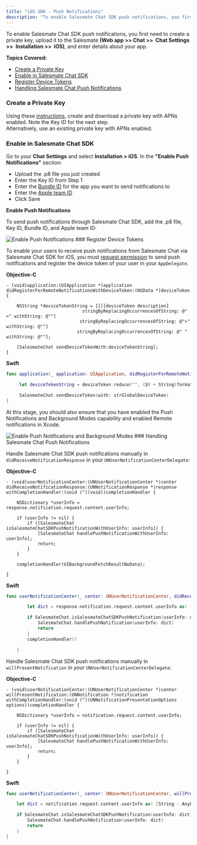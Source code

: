 ```yaml
---
title: "iOS SDK - Push Notifications"
description: "To enable Salesmate Chat SDK push notifications, you first need to create a private key, upload it to the Salesmate **(Web app >> Chat >>  Chat Settin..."
---
```


To enable Salesmate Chat SDK push notifications, you first need to create a private key, upload it to the Salesmate **(Web app >> Chat >>  Chat Settings >>  Installation >>  iOS)**, and enter details about your app.

**Topics Covered:**

- [Create a Private Key](https://support.salesmate.io/hc/en-us/articles/9811651396121#temp:C:YcQ196c36e6be494807960b95f90)
- [Enable in Salesmate Chat SDK](https://support.salesmate.io/hc/en-us/articles/9811651396121#temp:C:YcQc0c006bac0cf40ee8b1dfa5d5)
- [Register Device Tokens](https://support.salesmate.io/hc/en-us/articles/9811651396121#temp:C:YcQ030576142b284870a1aa8a4cf)
- [Handling Salesmate Chat Push Notifications](https://support.salesmate.io/hc/en-us/articles/9811651396121#temp:C:YcQ18c3eda1388d46ef862c6d1ba)

### Create a Private Key

Using these [instructions](https://help.apple.com/developer-account/#/devcdfbb56a3), create and download a private key with APNs enabled. Note the Key ID for the next step.  
Alternatively, use an existing private key with APNs enabled.

### Enable in Salesmate Chat SDK

Go to your **Chat Settings** and select **Installation > iOS**. In the **"Enable Push Notifications"** section:

- Upload the .p8 file you just created
- Enter the Key ID from Step 1
- Enter the [Bundle ID](https://developer.apple.com/account/resources/identifiers) for the app you want to send notifications to
- Enter the [Apple team ID](https://developer.apple.com/account/#/membership)
- Click Save

**Enable Push Notifications**

To send push notifications through Salesmate Chat SDK, add the .p8 file, Key ID, Bundle ID, and Apple team ID:

<img src="images/007-enable-push-notifications-10009466198425.png" alt="Enable Push Notifications" />
### Register Device Tokens

To enable your users to receive push notifications from Salesmate Chat via Salesmate Chat SDK for iOS, you must [request permission](https://developer.apple.com/documentation/usernotifications/asking_permission_to_use_notifications) to send push notifications and register the device token of your user in your `AppDelegate`.

**Objective-C**

```objc
- (void)application:(UIApplication *)application didRegisterForRemoteNotificationsWithDeviceToken:(NSData *)deviceToken {

    NSString *deviceTokenString = [[[[deviceToken description]
                             stringByReplacingOccurrencesOfString: @"<" withString: @""]
                            stringByReplacingOccurrencesOfString: @">" withString: @""]
                           stringByReplacingOccurrencesOfString: @" " withString: @""];

    [SalesmateChat sendDeviceTokenWith:deviceTokenString];
}
```

**Swift**

```swift
func application(_ application: UIApplication, didRegisterForRemoteNotificationsWithDeviceToken deviceToken: Data) {

     let deviceTokenString = deviceToken.reduce("", {$0 + String(format: "%02X", $1)})

     SalesmateChat.sendDeviceToken(with: strGlobalDeviceToken)
}
```

At this stage, you should also ensure that you have enabled the Push Notifications and Background Modes capability and enabled Remote notifications in Xcode.

<img src="https://quip.com/blob/YcQAAAL46hk/9wepshljJeXC413jSesrDQ?a=DyPlaIinld2WnJIiSsiD4aRanBuHReykCzMMgTSjEg0a" alt="Enable Push Notifications and Background Modes"/>
### Handling Salesmate Chat Push Notifications

Handle Salesmate Chat SDK push notifications manually in `didReceiveNotificationResponse` in your `UNUserNotificationCenterDelegate`:

**Objective-C**

```objc
- (void)userNotificationCenter:(UNUserNotificationCenter *)center didReceiveNotificationResponse:(UNNotificationResponse *)response withCompletionHandler:(void (^)(void))completionHandler {

    NSDictionary *userInfo = response.notification.request.content.userInfo;

    if (userInfo != nil) {
        if ([SalesmateChat isSalesmateChatSDKPushNotificationWithUserInfo: userInfo]) {
            [SalesmateChat handlePushNotificationWithUserInfo: userInfo];
            return;
        }
    }

    completionHandler(UIBackgroundFetchResultNoData);

}
```

**Swift**

```swift
func userNotificationCenter(_ center: UNUserNotificationCenter, didReceive response: UNNotificationResponse, withCompletionHandler completionHandler: @escaping () -> Void) {

        let dict = response.notification.request.content.userInfo as! [String : AnyObject]

        if SalesmateChat.isSalesmateChatSDKPushNotification(userInfo: dict) {
            SalesmateChat.handlePushNotification(userInfo: dict)
            return
        }
        completionHandler()

    }
```

Handle Salesmate Chat SDK push notifications manually in `willPresentNotification` in your `UNUserNotificationCenterDelegate`:

**Objective-C**

```objc
- (void)userNotificationCenter:(UNUserNotificationCenter *)center willPresentNotification:(UNNotification *)notification withCompletionHandler:(void (^)(UNNotificationPresentationOptions options))completionHandler {

    NSDictionary *userInfo = notification.request.content.userInfo;

    if (userInfo != nil) {
        if ([SalesmateChat isSalesmateChatSDKPushNotificationWithUserInfo: userInfo]) {
            [SalesmateChat handlePushNotificationWithUserInfo: userInfo];
            return;
        }
    }

}
```

**Swift**

```swift
func userNotificationCenter(_ center: UNUserNotificationCenter, willPresent notification: UNNotification, withCompletionHandler completionHandler: @escaping (UNNotificationPresentationOptions) -> Void) {

    let dict = notification.request.content.userInfo as! [String : AnyObject]

    if SalesmateChat.isSalesmateChatSDKPushNotification(userInfo: dict) {
        SalesmateChat.handlePushNotification(userInfo: dict)
        return
    }
}
```
